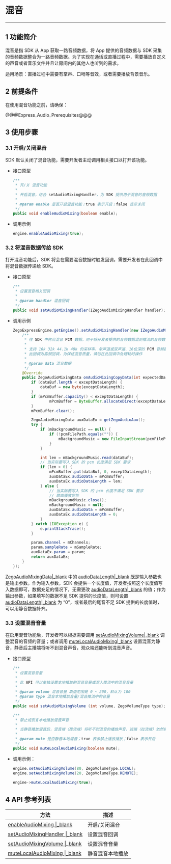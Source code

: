 # 混音

- - -

## 1 功能简介

混音是指 SDK 从 App 获取一路音频数据，将 App 提供的音频数据与 SDK 采集的音频数据整合为一路音频数据。为了实现在通话或直播过程中，需要播放自定义的声音或者音乐文件并且让房间内的其他人也听到的需求。

适用场景：直播过程中需要有掌声、口哨等音效，或者需要播放背景音乐。

## 2 前提条件

在使用混音功能之前，请确保：

@@@Express_Audio_Prerequisites@@@



## 3 使用步骤

### 3.1 开启/关闭混音

SDK 默认关闭了混音功能，需要开发者主动调用相关接口以打开该功能。

- 接口原型

    ```java
    /**
     * 开/关 混音功能
     *
     * 开启混音，结合 setAudioMixingHandler，为 SDK 提供用于混音的音频数据
     *
     * @param enable 是否开启混音功能；true 表示开启；false 表示关闭
     */
    public void enableAudioMixing(boolean enable);
    ```

- 调用示例

    ```java
    engine.enableAudioMixing(true);
    ```

### 3.2 将混音数据传给 SDK

打开混音功能后，SDK 将会在需要混音数据时触发回调，需要开发者在此回调中将混音数据传递给 SDK。

- 接口原型

    ```java
    /**
     * 设置混音相关回调
     *
     * @param handler 混音回调
     */
    public void setAudioMixingHandler(IZegoAudioMixingHandler handler);
    ```

- 调用示例

    ```java
    ZegoExpressEngine.getEngine().setAudioMixingHandler(new IZegoAudioMixingHandler() {
	    /**
    	 * 往 SDK 中拷贝混音 PCM 数据，用于将开发者提供的音频数据混到推流的音频数据中。 和 [enableAudioMixing] 	结合使用
         *
         * 支持 16k 32k 44.1k 48k 的采样率、单声道或双声道、16位深的 PCM 音频数据
         * 此回调为高频回调，为保证混音质量，请勿在此回调中处理耗时操作
         *
         * @param data 混音数据
         */
        @Override
        public ZegoAudioMixingData onAudioMixingCopyData(int expectedDataLength) {
   		    if (dataBuf.length < exceptDataLength) {
            	dataBuf = new byte[exceptDataLength];
        	}
        	if (mPcmBuffer.capacity() < exceptDataLength) {
            	    mPcmBuffer = ByteBuffer.allocateDirect(exceptDataLength);
        	}
        	mPcmBuffer.clear();

        	ZegoAudioMixingData auxDataEx = getZegoAudioAux();
        	try {
            	if (mBackgroundMusic == null) {
                    if (!pcmFilePath.equals("")) {
                        mBackgroundMusic = new FileInputStream(pcmFilePath);
                    }
                }

                int len = mBackgroundMusic.read(dataBuf);
		        // 当实际要写入 SDK 的 pcm 长度满足 SDK 要求
                if (len > 0) {
                    mPcmBuffer.put(dataBuf, 0, exceptDataLength);
                    auxDataEx.audioData = mPcmBuffer;
                    auxDataEx.audioDataLength = len;
                } else {
                    // 当实际要写入 SDK 的 pcm 长度不满足 SDK 要求
                    // 歌曲播放完毕
                    mBackgroundMusic.close();
                    mBackgroundMusic = null;
                    auxDataEx.audioData = mPcmBuffer;
                    auxDataEx.audioDataLength = 0;
                }
            } catch (IOException e) {
                e.printStackTrace();
            }

            param.channel = mChannels;
            param.sampleRate = mSampleRate;
            auxDataEx.param = param;
            return auxDataEx;
	    }
    });

    ```

<div class = 'mk-hint'>

[ZegoAudioMixingData\|_blank](@-ZegoAudioMixingData) 中的 [audioDataLength\|_blank](@audioDataLength) 既是输入参数也是输出参数。作为输入参数，SDK 会提供一个长度值，开发者按照这个长度值写入数据即可，数据充足的情况下，无需更改 [audioDataLength\|_blank](@audioDataLength) 的值；作为输出参数，如果填写的数据不足 SDK 提供的长度值，则可设置 [audioDataLength\|_blank](@audioDataLength) 为 “0”，或者最后的尾音不足 SDK 提供的长度值时，可以用静音数据补齐。
</div>

### 3.3 设置混音音量

在启用混音功能后，开发者可以根据需要调用 [setAudioMixingVolume\|_blank](@setAudioMixingVolume) 调整混音的音频的音量；或者调用 [muteLocalAudioMixing\|_blank](@muteLocalAudioMixing) 设置混音为静音，静音后主播端将听不到混音声音，观众端还能听到混音声音。

- 接口原型

    ```java
    /**
     * 设置混音音量
     *
     * 此 API 可以单独设置本地播放的混音音量或混入推流中的混音音量
     *
     * @param volume 混音音量 取值范围是 0 ~ 200，默认为 100
     * @param type 混音本地播放音量/混音推流中的音量
     */
    public void setAudioMixingVolume (int volume, ZegoVolumeType type);

    /**
     * 禁止或恢复本地播放混音声音
     *
     * 当静音播放混音后，混音端（推流端）将听不到混音的播放声音，远端（拉流端）依然能听到混音
     *
     * @param mute 是否静音本地混音；true 表示禁止播放播放；false 表示开启
     */
    public void muteLocalAudioMixing(boolean mute);
    ```

- 调用示例：

    ```java
    engine.setAudioMixingVolume(80, ZegoVolumeType.LOCAL);
    engine.setAudioMixingVolume(20, ZegoVolumeType.REMOTE);

    engine->muteLocalAudioMixing(true);
    ```

## 4 API 参考列表

| 方法 | 描述 |
|-------|--------|
| [enableAudioMixing \|_blank](https://doc-zh.zego.im/zh/api?doc=Express_Video_SDK_API~Java~class~im-zego-zegoexpress-zego-express-engine#enable-audio-mixing) | 开启/关闭混音 |
| [setAudioMixingHandler \|_blank](https://doc-zh.zego.im/zh/api?doc=Express_Video_SDK_API~Java~class~im-zego-zegoexpress-zego-express-engine#set-audio-mixing-handler) | 设置混音回调 |
| [setAudioMixingVolume \|_blank](https://doc-zh.zego.im/zh/api?doc=Express_Video_SDK_API~Java~class~im-zego-zegoexpress-zego-express-engine#set-audio-mixing-volume) | 设置混音音量 |
| [muteLocalAudioMixing \|_blank](https://doc-zh.zego.im/zh/api?doc=Express_Video_SDK_API~Java~class~im-zego-zegoexpress-zego-express-engine#mute-local-audio-mixing) | 静音混音本地播放 |
